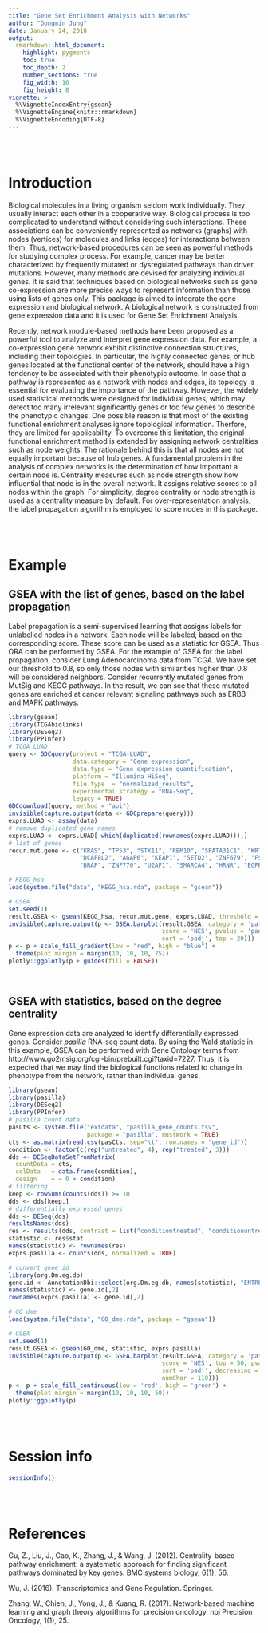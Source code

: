 ```yaml
---
title: "Gene Set Enrichment Analysis with Networks"
author: "Dongmin Jung"
date: January 24, 2018
output:
  rmarkdown::html_document:
    highlight: pygments
    toc: true
    toc_depth: 2
    number_sections: true
    fig_width: 10
    fig_height: 8
vignette: >
  %\VignetteIndexEntry{gsean}
  %\VignetteEngine{knitr::rmarkdown}
  %\VignetteEncoding{UTF-8}
---
```





<br><br>

# Introduction

Biological molecules in a living organism seldom work individually. They usually interact each other in a cooperative way. Biological process is too complicated to understand without considering such interactions. These associations can be conveniently represented as networks (graphs) with nodes (vertices) for molecules and links (edges) for interactions between them. Thus, network-based procedures can be seen as powerful methods for studying complex process. For example, cancer may be better characterized by frequently mutated or dysregulated pathways than driver mutations. However, many methods are devised for analyzing individual genes. It is said that techniques based on biological networks such as gene co-expression are more precise ways to represent information than those using lists of genes only. This package is aimed to integrate the gene expression and biological network. A biological network is constructed from gene expression data and it is used for Gene Set Enrichment Analysis.

Recently, network module-based methods have been proposed as a powerful tool to analyze and interpret gene expression data. For example, a co-expression gene network exhibit distinctive connection structures, including their topologies. In particular, the highly connected genes, or hub genes located at the functional center of the network, should have a high tendency to be associated with their phenotypic outcome. In case that a pathway is represented as a network with nodes and edges, its topology is essential for evaluating the importance of the pathway. However, the widely used statistical methods were designed for individual genes, which may detect too many irrelevant significantly genes or too few genes to describe the phenotypic changes. One possible reason is that most of the existing functional enrichment analyses ignore topological information. Therfore, they are limited for applicability. To overcome this limitation, the original functional enrichment method is extended by assigning network centralities such as node weights. The rationale behind this is that all nodes are not equally important because of hub genes. A fundamental problem in the analysis of complex networks is the determination of how important a certain node is. Centrality measures such as node strength show how influential that node is in the overall network. It assigns relative scores to all nodes within the graph. For simplicity, degree centrality or node strength is used as a centrality measure by default. For over-representation analysis, the label propagation algorithm is employed to score nodes in this package.






<br><br>

# Example


## GSEA with the list of genes, based on the label propagation

Label propagation is a semi-supervised learning that assigns labels for unlabelled nodes in a network. Each node will be labeled, based on the corresponding score. These score can be used as a statistic for GSEA. Thus ORA can be performed by GSEA. For the example of GSEA for the label propagation, consider Lung Adenocarcinoma data from TCGA. We have set our threshold to 0.8, so only those nodes with similarities higher than 0.8 will be considered neighbors. Consider recurrently mutated genes from MutSig and KEGG pathways. In the result, we can see that these mutated genes are enriched at cancer relevant signaling pathways such as ERBB and MAPK pathways.


```r
library(gsean)
library(TCGAbiolinks)
library(DESeq2)
library(PPInfer)
# TCGA LUAD
query <- GDCquery(project = "TCGA-LUAD",
                  data.category = "Gene expression",
                  data.type = "Gene expression quantification",
                  platform = "Illumina HiSeq", 
                  file.type  = "normalized_results",
                  experimental.strategy = "RNA-Seq",
                  legacy = TRUE)
GDCdownload(query, method = "api")
invisible(capture.output(data <- GDCprepare(query)))
exprs.LUAD <- assay(data)
# remove duplicated gene names
exprs.LUAD <- exprs.LUAD[-which(duplicated(rownames(exprs.LUAD))),]
# list of genes
recur.mut.gene <- c("KRAS", "TP53", "STK11", "RBM10", "SPATA31C1", "KRTAP4-11",
                    "DCAF8L2", "AGAP6", "KEAP1", "SETD2", "ZNF679", "FSCB",
                    "BRAF", "ZNF770", "U2AF1", "SMARCA4", "HRNR", "EGFR")

# KEGG_hsa
load(system.file("data", "KEGG_hsa.rda", package = "gsean"))

# GSEA
set.seed(1)
result.GSEA <- gsean(KEGG_hsa, recur.mut.gene, exprs.LUAD, threshold = 0.8)
invisible(capture.output(p <- GSEA.barplot(result.GSEA, category = 'pathway',
                                           score = 'NES', pvalue = 'padj',
                                           sort = 'padj', top = 20)))
p <- p + scale_fill_gradient(low = "red", high = "blue") +
  theme(plot.margin = margin(10, 10, 10, 75))
plotly::ggplotly(p + guides(fill = FALSE))
```





<br>

## GSEA with statistics, based on the degree centrality

Gene expression data are analyzed to identify differentially expressed genes. Consider *pasilla* RNA-seq count data. By using the Wald statistic in this example, GSEA can be performed with Gene Ontology terms from http://www.go2msig.org/cgi-bin/prebuilt.cgi?taxid=7227. Thus, it is expected that we may find the biological functions related to change in phenotype from the network, rather than individual genes.

```r
library(gsean)
library(pasilla)
library(DESeq2)
library(PPInfer)
# pasilla count data
pasCts <- system.file("extdata", "pasilla_gene_counts.tsv",
                      package = "pasilla", mustWork = TRUE)
cts <- as.matrix(read.csv(pasCts, sep="\t", row.names = "gene_id"))
condition <- factor(c(rep("untreated", 4), rep("treated", 3)))
dds <- DESeqDataSetFromMatrix(
  countData = cts,
  colData   = data.frame(condition),
  design    = ~ 0 + condition)
# filtering
keep <- rowSums(counts(dds)) >= 10
dds <- dds[keep,]
# differentially expressed genes
dds <- DESeq(dds)
resultsNames(dds)
res <- results(dds, contrast = list("conditiontreated", "conditionuntreated"), listValues = c(1, -1))
statistic <- res$stat
names(statistic) <- rownames(res)
exprs.pasilla <- counts(dds, normalized = TRUE)

# convert gene id
library(org.Dm.eg.db)
gene.id <- AnnotationDbi::select(org.Dm.eg.db, names(statistic), "ENTREZID", "FLYBASE")
names(statistic) <- gene.id[,2]
rownames(exprs.pasilla) <- gene.id[,2]

# GO_dme
load(system.file("data", "GO_dme.rda", package = "gsean"))

# GSEA
set.seed(1)
result.GSEA <- gsean(GO_dme, statistic, exprs.pasilla)
invisible(capture.output(p <- GSEA.barplot(result.GSEA, category = 'pathway',
                                           score = 'NES', top = 50, pvalue = 'padj',
                                           sort = 'padj', decreasing = FALSE,
                                           numChar = 110)))
p <- p + scale_fill_continuous(low = 'red', high = 'green') +
  theme(plot.margin = margin(10, 10, 10, 50))
plotly::ggplotly(p)
```





<br><br>

# Session info

```r
sessionInfo()
```




<br><br>

# References

Gu, Z., Liu, J., Cao, K., Zhang, J., & Wang, J. (2012). Centrality-based pathway enrichment: a systematic approach for finding significant pathways dominated by key genes. BMC systems biology, 6(1), 56.


Wu, J. (2016). Transcriptomics and Gene Regulation. Springer.


Zhang, W., Chien, J., Yong, J., & Kuang, R. (2017). Network-based machine learning and graph theory algorithms for precision oncology. npj Precision Oncology, 1(1), 25.

<br>

